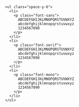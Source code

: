 ```html{3,10,17}
<ul class="space-y-6">
  <li>
    <p class="font-sans">
      ABCDEFGHIJKLMNOPQRSTUVWXYZ
      abcdefghijklmnopqrstuvwxyz
      1234567890
    </p>
  </li>
  <li>
    <p class="font-serif">
      ABCDEFGHIJKLMNOPQRSTUVWXYZ
      abcdefghijklmnopqrstuvwxyz
      1234567890
    </p>
  </li>
  <li>
    <p class="font-mono">
      ABCDEFGHIJKLMNOPQRSTUVWXYZ
      abcdefghijklmnopqrstuvwxyz
      1234567890
    </p>
  </li>
</ul>
```